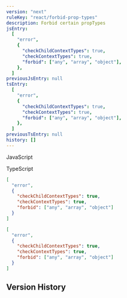 ```yaml
---
version: "next"
ruleKey: "react/forbid-prop-types"
description: Forbid certain propTypes
jsEntry:
  [
    "error",
    {
      "checkChildContextTypes": true,
      "checkContextTypes": true,
      "forbid": ["any", "array", "object"],
    },
  ]
previousJsEntry: null
tsEntry:
  [
    "error",
    {
      "checkChildContextTypes": true,
      "checkContextTypes": true,
      "forbid": ["any", "array", "object"],
    },
  ]
previousTsEntry: null
history: []
---
```


<Tabs defaultValue="js">

<TabsList>
  <TabsTrigger value="js">
    <div className="flex gap-2 items-center">
      <RuleLevelIcon level="error" />
      <p>JavaScript</p>
    </div>
  </TabsTrigger>
  <TabsTrigger value="ts">
    <div className="flex gap-2 items-center">
      <RuleLevelIcon ts level="error" />
      <p>TypeScript</p>
    </div>
  </TabsTrigger>
</TabsList>

<TabsContent value="js">

```json
[
  "error",
  {
    "checkChildContextTypes": true,
    "checkContextTypes": true,
    "forbid": ["any", "array", "object"]
  }
]
```

</TabsContent>

<TabsContent value="ts">

```json
[
  "error",
  {
    "checkChildContextTypes": true,
    "checkContextTypes": true,
    "forbid": ["any", "array", "object"]
  }
]
```

</TabsContent>

</Tabs>

## Version History

<RuleHistory ruleKey="react/forbid-prop-types" />
